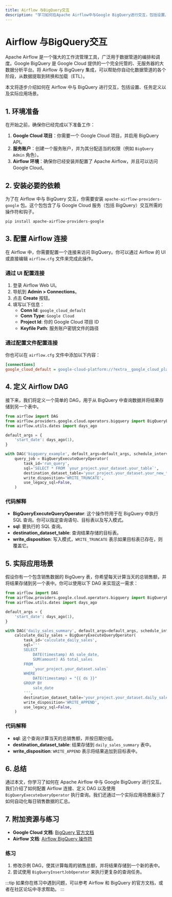 ```yaml
---
title: Airflow 与BigQuery交互
description: "学习如何在Apache Airflow中与Google BigQuery进行交互，包括设置、任务定义和实际应用场景。"
---
```


# Airflow 与BigQuery交互

Apache Airflow 是一个强大的工作流管理工具，广泛用于数据管道的编排和调度。Google BigQuery 是 Google Cloud 提供的一个完全托管的、无服务器的大数据分析平台。将 Airflow 与 BigQuery 集成，可以帮助你自动化数据管道的各个阶段，从数据提取到转换和加载（ETL）。

本文将逐步介绍如何在 Airflow 中与 BigQuery 进行交互，包括设置、任务定义以及实际应用场景。

## 1. 环境准备

在开始之前，确保你已经完成以下准备工作：

1. **Google Cloud 项目**：你需要一个 Google Cloud 项目，并启用 BigQuery API。
2. **服务账户**：创建一个服务账户，并为其分配适当的权限（例如 `BigQuery Admin` 角色）。
3. **Airflow 环境**：确保你已经安装并配置了 Apache Airflow，并且可以访问 Google Cloud。

## 2. 安装必要的依赖

为了在 Airflow 中与 BigQuery 交互，你需要安装 `apache-airflow-providers-google` 包。这个包包含了与 Google Cloud 服务（包括 BigQuery）交互所需的操作符和钩子。

```bash
pip install apache-airflow-providers-google
```

## 3. 配置 Airflow 连接

在 Airflow 中，你需要配置一个连接来访问 BigQuery。你可以通过 Airflow 的 UI 或直接编辑 `airflow.cfg` 文件来完成此操作。

### 通过 UI 配置连接

1. 登录 Airflow Web UI。
2. 导航到 **Admin > Connections**。
3. 点击 **Create** 按钮。
4. 填写以下信息：
   - **Conn Id**: `google_cloud_default`
   - **Conn Type**: `Google Cloud`
   - **Project Id**: 你的 Google Cloud 项目 ID
   - **Keyfile Path**: 服务账户密钥文件的路径

### 通过配置文件配置连接

你也可以在 `airflow.cfg` 文件中添加以下内容：

```ini
[connections]
google_cloud_default = google-cloud-platform://?extra__google_cloud_platform__key_path=/path/to/your/service-account-key.json
```

## 4. 定义 Airflow DAG

接下来，我们将定义一个简单的 DAG，用于从 BigQuery 中查询数据并将结果存储到另一个表中。

```python
from airflow import DAG
from airflow.providers.google.cloud.operators.bigquery import BigQueryExecuteQueryOperator
from airflow.utils.dates import days_ago

default_args = {
    'start_date': days_ago(1),
}

with DAG('bigquery_example', default_args=default_args, schedule_interval='@daily') as dag:
    query_job = BigQueryExecuteQueryOperator(
        task_id='run_query',
        sql='SELECT * FROM `your_project.your_dataset.your_table`',
        destination_dataset_table='your_project.your_dataset.your_new_table',
        write_disposition='WRITE_TRUNCATE',
        use_legacy_sql=False,
    )
```

### 代码解释

- **BigQueryExecuteQueryOperator**: 这个操作符用于在 BigQuery 中执行 SQL 查询。你可以指定查询语句、目标表以及写入模式。
- **sql**: 要执行的 SQL 查询。
- **destination_dataset_table**: 查询结果存储的目标表。
- **write_disposition**: 写入模式，`WRITE_TRUNCATE` 表示如果目标表已存在，则覆盖它。

## 5. 实际应用场景

假设你有一个包含销售数据的 BigQuery 表，你希望每天计算当天的总销售额，并将结果存储到另一个表中。你可以使用以下 DAG 来实现这一需求：

```python
from airflow import DAG
from airflow.providers.google.cloud.operators.bigquery import BigQueryExecuteQueryOperator
from airflow.utils.dates import days_ago

default_args = {
    'start_date': days_ago(1),
}

with DAG('daily_sales_summary', default_args=default_args, schedule_interval='@daily') as dag:
    calculate_daily_sales = BigQueryExecuteQueryOperator(
        task_id='calculate_daily_sales',
        sql='''
        SELECT 
            DATE(timestamp) AS sale_date,
            SUM(amount) AS total_sales
        FROM 
            `your_project.your_dataset.sales`
        WHERE 
            DATE(timestamp) = "{{ ds }}"
        GROUP BY 
            sale_date
        ''',
        destination_dataset_table='your_project.your_dataset.daily_sales_summary',
        write_disposition='WRITE_APPEND',
        use_legacy_sql=False,
    )
```

### 代码解释

- **sql**: 这个查询计算当天的总销售额，并按日期分组。
- **destination_dataset_table**: 结果存储到 `daily_sales_summary` 表中。
- **write_disposition**: `WRITE_APPEND` 表示将结果追加到目标表中。

## 6. 总结

通过本文，你学习了如何在 Apache Airflow 中与 Google BigQuery 进行交互。我们介绍了如何配置 Airflow 连接、定义 DAG 以及使用 `BigQueryExecuteQueryOperator` 执行查询。我们还通过一个实际应用场景展示了如何自动化每日销售数据的汇总。

## 7. 附加资源与练习

- **Google Cloud 文档**: [BigQuery 官方文档](https://cloud.google.com/bigquery/docs)
- **Airflow 文档**: [Airflow BigQuery 操作符](https://airflow.apache.org/docs/apache-airflow-providers-google/stable/operators/cloud/bigquery.html)

### 练习

1. 修改示例 DAG，使其计算每周的销售总额，并将结果存储到一个新的表中。
2. 尝试使用 `BigQueryInsertJobOperator` 来执行更复杂的查询任务。

:::tip
如果你在练习中遇到问题，可以参考 Airflow 和 BigQuery 的官方文档，或者在社区论坛中寻求帮助。
:::